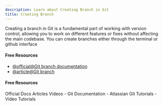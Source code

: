 ```yaml
---
description: Learn about Creating Branch in Git
title: Creating Branch
---
```


Creating a branch in Git is a fundamental part of working with version control, allowing you to work on different features or fixes without affecting the main codebase. You can create branches either through the terminal or github interface

#### Free Resources

- [@official@Git branch documentation](https://git-scm.com/docs/git-branch)
- [@article@Git branch](https://www.atlassian.com/git/tutorials/using-branches)

#### Free Resources

<Tabs defaultValue="official">
<TabsList>
<TabsTrigger value="official">Official Docs</TabsTrigger>
<TabsTrigger value="article">Articles</TabsTrigger>
<TabsTrigger value="video">Videos</TabsTrigger>
</TabsList>

<TabsContent value="official">
- <Link href="https://git-scm.com/docs">Git Documentation</Link>
</TabsContent>
<TabsContent value="article">
- <Link href="https://www.atlassian.com/git/tutorials">Atlassian Git Tutorials</Link>
</TabsContent>
<TabsContent value="video">
- <Link href="https://www.youtube.com/results?search_query=git+creating-branch+tutorial">Video Tutorials</Link>
</TabsContent>
</Tabs>
